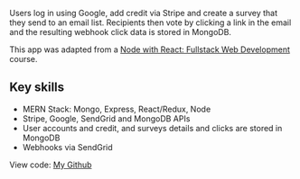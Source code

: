 Users log in using Google, add credit via Stripe and create a survey that they send to an email list. Recipients then vote by clicking a link in the email and the resulting webhook click data is stored in MongoDB.

This app was adapted from a [Node with React: Fullstack Web Development](https://www.udemy.com/course/node-with-react-fullstack-web-development) course.

## Key skills

- MERN Stack: Mongo, Express, React/Redux, Node
- Stripe, Google, SendGrid and MongoDB APIs
- User accounts and credit, and surveys details and clicks are stored in MongoDB
- Webhooks via SendGrid

View code: [My Github](https://github.com/ddavisj/votenow)
